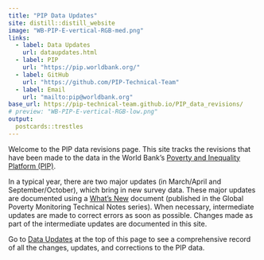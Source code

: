 ```yaml
---
title: "PIP Data Updates"
site: distill::distill_website
image: "WB-PIP-E-vertical-RGB-med.png"
links:
  - label: Data Updates
    url: dataupdates.html
  - label: PIP
    url: "https://pip.worldbank.org/"
  - label: GitHub
    url: "https://github.com/PIP-Technical-Team"
  - label: Email
    url: "mailto:pip@worldbank.org"
base_url: https://pip-technical-team.github.io/PIP_data_revisions/
# preview: "WB-PIP-E-vertical-RGB-low.png"
output:
  postcards::trestles
---
```

 
Welcome to the PIP data revisions page. This site tracks the revisions that have been made to the data in the World Bank’s [Poverty and Inequality Platform (PIP)](https://pip.worldbank.org/home). 

In a typical year, there are two major updates (in March/April and September/October), which bring in new survey data. These major updates are documented using a [What’s New](https://pip.worldbank.org/publication) document (published in the Global Poverty Monitoring Technical Notes series). When necessary, intermediate updates are made to correct errors as soon as possible. Changes made as part of the intermediate updates are documented in this site.

Go to [Data Updates](dataupdates.html) at the top of this page to see a comprehensive record of all the changes, updates, and corrections to the PIP data.
